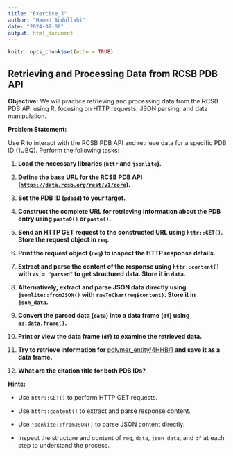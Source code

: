 ```yaml
---
title: "Exercise_3"
author: "Hamed Abdollahi"
date: "2024-07-09"
output: html_document
---
```


```r
knitr::opts_chunk$set(echo = TRUE)
```

## Retrieving and Processing Data from RCSB PDB API

**Objective:** We will practice retrieving and processing data from the RCSB PDB API using R, focusing on HTTP requests, JSON parsing, and data manipulation.

**Problem Statement:**

Use R to interact with the RCSB PDB API and retrieve data for a specific PDB ID (1UBQ). Perform the following tasks:

1.  **Load the necessary libraries (`httr` and `jsonlite`).**

2.  **Define the base URL for the RCSB PDB API ([`https://data.rcsb.org/rest/v1/core`](https://data.rcsb.org/rest/v1/core)).**

3.  **Set the PDB ID (`pdbid`) to your target.**

4.  **Construct the complete URL for retrieving information about the PDB entry using `paste0()` or `paste()`.**

5.  **Send an HTTP GET request to the constructed URL using `httr::GET()`. Store the request object in `req`.**

6.  **Print the request object (`req`) to inspect the HTTP response details.**

7.  **Extract and parse the content of the response using `httr::content()` with `as = "parsed"` to get structured data. Store it in `data`.**

8.  **Alternatively, extract and parse JSON data directly using `jsonlite::fromJSON()` with `rawToChar(req$content)`. Store it in `json_data`.**

9.  **Convert the parsed data (`data`) into a data frame (`df`) using `as.data.frame()`.**

10. **Print or view the data frame (`df`) to examine the retrieved data.**

11. **Try to retrieve information for** [polymer_entity/4HHB/1](https://data.rcsb.org/rest/v1/core/polymer_entity/4HHB/1) **and save it as a data frame.**

12. **What are the citation title for both PDB IDs?**

**Hints:**

-   Use `httr::GET()` to perform HTTP GET requests.

-   Use `httr::content()` to extract and parse response content.

-   Use `jsonlite::fromJSON()` to parse JSON content directly.

-   Inspect the structure and content of `req`, `data`, `json_data`, and `df` at each step to understand the process.
